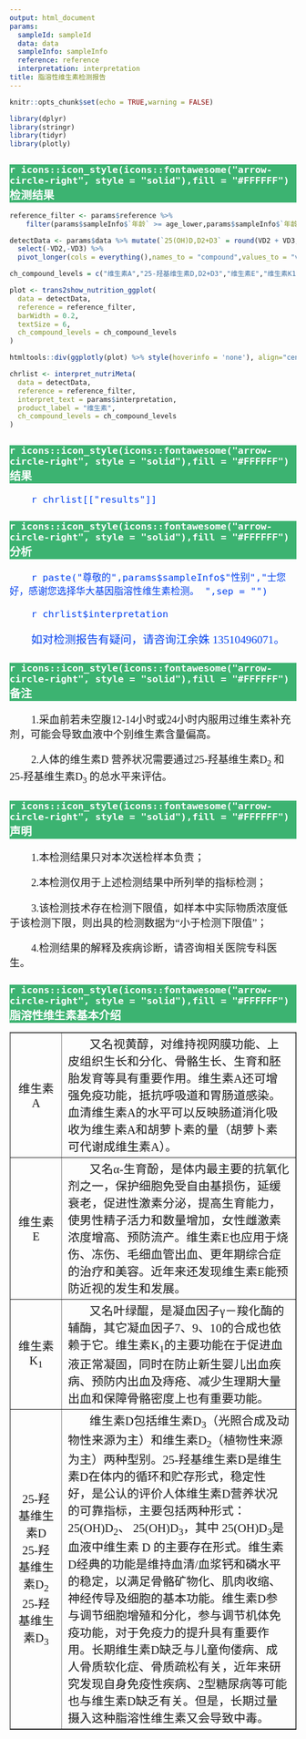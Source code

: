 ```yaml
---
output: html_document
params: 
  sampleId: sampleId
  data: data
  sampleInfo: sampleInfo
  reference: reference
  interpretation: interpretation
title: 脂溶性维生素检测报告
---
```


```r
knitr::opts_chunk$set(echo = TRUE,warning = FALSE)

library(dplyr)
library(stringr)
library(tidyr)
library(plotly)
```

<head>
<style>
html {
font-weight:normal;
}
h1.title {
text-align:center;
font-size:1.7em;
font-family:"Times New Roman", Times, serif;
font-weight:bolder;}
h2 {
background-color:#3CB371;
color:#FFFFFF;
font-size:1.4em;
font-family:"Times New Roman", Times, serif;
}
h3 {
text-indent:38px;
font-family:"Times New Roman", Times, serif;
font-size:1.3em;
font-weight: bolder;
}
p.paragraph {
text-indent:38px;
font-family:"Times New Roman", Times, serif;
font-size:1.3em;
}
#individual {
color: #0442EF;
text-indent:38px;
font-family:"Times New Roman", Times, serif;
font-size:1.4em;
}
<!-- table tr:first-child { -->
<!-- font-weight: bolder; -->
<!-- } -->
td.item {
font-weight: bolder;
}
td.c1 {
height:50px;
text-align:center;
vertical-align:center;
font-family:"Times New Roman", Times, serif;
font-size:1.3em;
}
td.c2 {
height:50px;
text-align:left;
vertical-align:center;
font-family:"Times New Roman", Times, serif;
font-size:1.3em;
text-indent:38px;
}
</style>
</head>


<html>
<body>
<h2>
`r icons::icon_style(icons::fontawesome("arrow-circle-right", style = "solid"),fill = "#FFFFFF")` 检测结果
</h2>

```r
reference_filter <- params$reference %>%
    filter(params$sampleInfo$`年龄` >= age_lower,params$sampleInfo$`年龄` <= age_upper)

detectData <- params$data %>% mutate(`25(OH)D,D2+D3` = round(VD2 + VD3,2)) %>% 
  select(-VD2,-VD3) %>% 
  pivot_longer(cols = everything(),names_to = "compound",values_to = "value")

ch_compound_levels = c("维生素A","25-羟基维生素D,D2+D3","维生素E","维生素K1")

plot <- trans2show_nutrition_ggplot(
  data = detectData,
  reference = reference_filter,
  barWidth = 0.2,
  textSize = 6,
  ch_compound_levels = ch_compound_levels
)
```

```r
htmltools::div(ggplotly(plot) %>% style(hoverinfo = 'none'), align="center")
```

```r
chrlist <- interpret_nutriMeta(
  data = detectData,
  reference = reference_filter,
  interpret_text = params$interpretation,
  product_label = "维生素",
  ch_compound_levels = ch_compound_levels
)
```

<h2>
`r icons::icon_style(icons::fontawesome("arrow-circle-right", style = "solid"),fill = "#FFFFFF")`结果
</h2>

<p id = "individual">
`r chrlist[["results"]]`
</p>

<h2>
`r icons::icon_style(icons::fontawesome("arrow-circle-right", style = "solid"),fill = "#FFFFFF")`分析
</h2>

<p id = "individual">
`r paste("尊敬的",params$sampleInfo$"性别","士您好，感谢您选择华大基因脂溶性维生素检测。 ",sep = "")`
</p>

<p id = "individual">
`r chrlist$interpretation`
</p>

<p id = "individual">
如对检测报告有疑问，请咨询江余姝 13510496071。
</p>

<h2>
`r icons::icon_style(icons::fontawesome("arrow-circle-right", style = "solid"),fill = "#FFFFFF")`备注
</h2>

<p class = "paragraph">
1.采血前若未空腹12-14小时或24小时内服用过维生素补充剂，可能会导致血液中个别维生素含量偏高。
</p>

<p class = "paragraph">
2.人体的维生素D 营养状况需要通过25-羟基维生素D<sub>2</sub> 和25-羟基维生素D<sub>3</sub> 的总水平来评估。
</p>

<h2>
`r icons::icon_style(icons::fontawesome("arrow-circle-right", style = "solid"),fill = "#FFFFFF")` 声明
</h2>

<p class = "paragraph">
1.本检测结果只对本次送检样本负责；
</p>

<p class = "paragraph">
2.本检测仅用于上述检测结果中所列举的指标检测；
</p>

<p class = "paragraph">
3.该检测技术存在检测下限值，如样本中实际物质浓度低于该检测下限，则出具的检测数据为“小于检测下限值”；
</p>

<p class = "paragraph">
4.检测结果的解释及疾病诊断，请咨询相关医院专科医生。
</p>


<h2>
`r icons::icon_style(icons::fontawesome("arrow-circle-right", style = "solid"),fill = "#FFFFFF")`	脂溶性维生素基本介绍
</h2>

<table border = "1" id = "tabs">
<col style="width:18%">
<col style="width:82%">
<tr>
<td class = "c1">维生素A</td>
<td class = "c2">又名视黄醇，对维持视网膜功能、上皮组织生长和分化、骨骼生长、生育和胚胎发育等具有重要作用。维生素A还可增强免疫功能，抵抗呼吸道和胃肠道感染。血清维生素A的水平可以反映肠道消化吸收为维生素A和胡萝卜素的量（胡萝卜素可代谢成维生素A）。</td>
</tr>
<tr>
<td class = "c1">维生素E</td>
<td class = "c2">又名α-生育酚，是体内最主要的抗氧化剂之一，保护细胞免受自由基损伤，延缓衰老，促进性激素分泌，提高生育能力，使男性精子活力和数量增加，女性雌激素浓度增高、预防流产。维生素E也应用于烧伤、冻伤、毛细血管出血、更年期综合症的治疗和美容。近年来还发现维生素E能预防近视的发生和发展。</td>
</tr>
<tr>
<td class = "c1">维生素K<sub>1</sub></td>
<td class = "c2">又名叶绿醌，是凝血因子γ－羧化酶的辅酶，其它凝血因子7、9、10的合成也依赖于它。维生素K<sub>1</sub>的主要功能在于促进血液正常凝固，同时在防止新生婴儿出血疾病、预防内出血及痔疮、减少生理期大量出血和保障骨骼密度上也有重要功能。</td>
</tr>
<tr>
<td class = "c1">25-羟基维生素D<br />25-羟基维生素D<sub>2</sub><br />25-羟基维生素D<sub>3</sub></td>
<td class = "c2">维生素D包括维生素D<sub>3</sub>（光照合成及动物性来源为主）和维生素D<sub>2</sub>（植物性来源为主）两种型别。25-羟基维生素D是维生素D在体内的循环和贮存形式，稳定性好，是公认的评价人体维生素D营养状况的可靠指标，主要包括两种形式： 25(OH)D<sub>2</sub>、 25(OH)D<sub>3</sub>，其中 25(OH)D<sub>3</sub>是血液中维生素 D 的主要存在形式。维生素D经典的功能是维持血清/血浆钙和磷水平的稳定，以满足骨骼矿物化、肌肉收缩、神经传导及细胞的基本功能。维生素D参与调节细胞增殖和分化，参与调节机体免疫功能，对于免疫力的提升具有重要作用。长期维生素D缺乏与儿童佝偻病、成人骨质软化症、骨质疏松有关，近年来研究发现自身免疫性疾病、2型糖尿病等可能也与维生素D缺乏有关。但是，长期过量摄入这种脂溶性维生素又会导致中毒。</td>
</tr>
</table>

<br />

</body>
</html>
